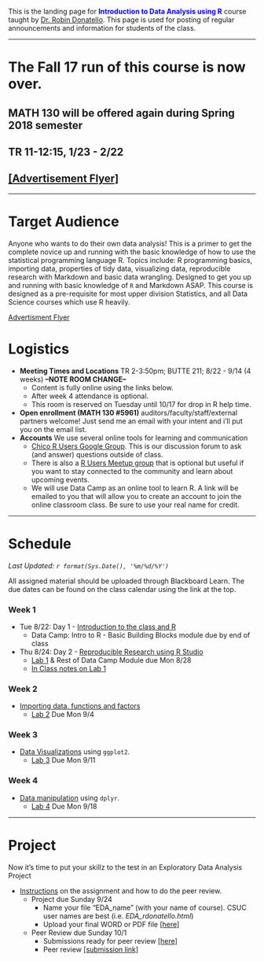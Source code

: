 
<br><br>

This is the landing page for <span style="color:blue">**Introduction to Data Analysis using R**</span> course taught by [Dr. Robin Donatello](www.norcalbiostat.com). This page is used for posting of regular announcements and information for students of the class. 

----

# The Fall 17 run of this course is now over. 
## MATH 130 will be offered again during Spring 2018 semester
## TR 11-12:15, 1/23 - 2/22
## [[Advertisement Flyer]](Ad_flyer_S18.pdf)

----

# Target Audience
Anyone who wants to do their own data analysis! This is a primer to get the complete novice up and running with the basic knowledge of how to use the statistical programming language R. Topics include: R programming basics, importing data, properties of tidy data, visualizing data, reproducible research with Markdown and basic data wrangling. Designed to get you up and running with basic knowledge of `R` and Markdown ASAP. This course is designed as a pre-requisite for most upper division Statistics, and all Data Science courses which use R heavily.

[Advertisment Flyer](Ad_flyer_F17.pdf)

# Logistics

* **Meeting Times and Locations** TR 2-3:50pm; BUTTE 211;  8/22 - 9/14 (4 weeks) **--NOTE ROOM CHANGE--**
    - Content is fully online using the links below.  
    - After week 4 attendance is optional. 
    - This room is reserved on Tuesday until 10/17 for drop in R help time. 
* **Open enrollment (MATH 130 #5961)** auditors/faculty/staff/external partners welcome! Just send me an email with your intent and i'll put you on the email list. 
* **Accounts** We use several online tools for learning and communication
    - [Chico R Users Google Group](https://groups.google.com/forum/#!forum/chico-rug). This is our discussion forum to ask (and answer) questions outside of class. 
    - There is also a [R Users Meetup group](https://www.meetup.com/Chico-R-Users-Group/) that is optional but useful if you want to stay connected to the community and learn about upcoming events. 
    - We will use Data Camp as an online tool to learn R. A link will be emailed to you that will allow you to create an account to join the online classroom class. Be sure to use your real name for credit.  

--------------------------------

# Schedule

_Last Updated: `r format(Sys.Date(), '%m/%d/%Y')` _

All assigned material should be uploaded through Blackboard Learn. The due dates can be found on the class calendar using the link at the top. 

### Week 1
* Tue 8/22: Day 1 - [Introduction to the class and R](materials/day1-intro.html)
    - Data Camp: Intro to R - Basic Building Blocks module due by end of class
* Thu 8/24: Day 2 - [Reproducible Research using R Studio](materials/day2-rstudio.html)
    - [Lab 1](materials/lab1.Rmd) & Rest of Data Camp Module due Mon 8/28
    - [In Class notes on Lab 1](materials/lab1_inclass.html)
  
### Week 2
* [Importing data, functions and factors](materials/day3-import-and-factors.html)
    - [Lab 2](materials/lab2.Rmd) Due Mon 9/4
    
### Week 3
* [Data Visualizations](materials/day56-data-viz.html) using `ggplot2`.
    - [Lab 3](materials/lab3.Rmd) Due Mon 9/11

### Week 4
* [Data manipulation](materials/day78-data-manipulation.html) using `dplyr`.
    - [Lab 4](materials/lab4.Rmd) Due Mon 9/18

----

# Project

Now it's time to put your skillz to the test in an Exploratory Data Analysis Project

* [Instructions](EDA/EDA_instructions.html) on the assignment and how to do the peer review. 
    - Project due Sunday 9/24
        - Name your file "EDA_name" (with your name of course). CSUC user names are best (i.e. _EDA_rdonatello.html_)
        - Upload your final WORD or PDF file [[here]](https://www.dropbox.com/request/S3KxRFTY7ZcHhZSRHaYT)
    - Peer Review due Sunday 10/1
        - Submissions ready for peer review [[here]](https://norcalbiostat.github.io/peer_review/math130_eda.html)
        - Peer review [[submission link]](https://goo.gl/forms/7I4zsYpSsiZpgKyH3)
    



